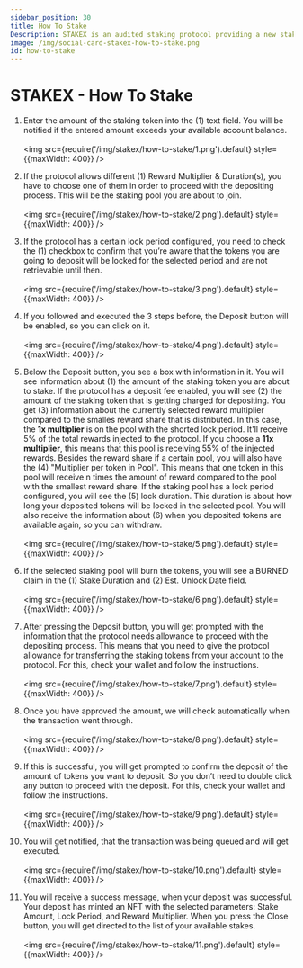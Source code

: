 ```yaml
---
sidebar_position: 30
title: How To Stake
Description: STAKEX is an audited staking protocol providing a new staking methodology, powered by the DEGENX Ecosystem. It's a deployable protocol for projects based on EVM networks like Ethereum, Binance Smart Chain, Base, Arbitrum, Avalanche, and more
image: /img/social-card-stakex-how-to-stake.png
id: how-to-stake
---
```


# STAKEX - How To Stake

1. Enter the amount of the staking token into the (1) text field. You will be notified if the entered amount exceeds your available account balance. <br /><br /><img src={require('/img/stakex/how-to-stake/1.png').default} style={{maxWidth: 400}} />

2. If the protocol allows different (1) Reward Multiplier & Duration(s), you have to choose one of them in order to proceed with the depositing process. This will be the staking pool you are about to join. <br /><br /><img src={require('/img/stakex/how-to-stake/2.png').default} style={{maxWidth: 400}} />

3. If the protocol has a certain lock period configured, you need to check the (1) checkbox to confirm that you’re aware that the tokens you are going to deposit will be locked for the selected period and are not retrievable until then. <br /><br /><img src={require('/img/stakex/how-to-stake/3.png').default} style={{maxWidth: 400}} />

4. If you followed and executed the 3 steps before, the Deposit button will be enabled, so you can click on it. <br /><br /><img src={require('/img/stakex/how-to-stake/4.png').default} style={{maxWidth: 400}} />
 
5. Below the Deposit button, you see a box with information in it. You will see information about (1) the amount of the staking token you are about to stake. If the protocol has a deposit fee enabled, you will see (2) the amount of the staking token that is getting charged for depositing. You get (3) information about the currently selected reward multiplier compared to the smalles reward share that is distributed. In this case, the **1x multiplier** is on the pool with the shorted lock period. It'll receive 5% of the total rewards injected to the protocol. If you choose a **11x multiplier**, this means that this pool is receiving 55% of the injected rewards. Besides the reward share if a certain pool, you will also have the (4) "Multiplier per token in Pool". This means that one token in this pool will receive n times the amount of reward compared to the pool with the smallest reward share. If the staking pool has a lock period configured, you will see the (5) lock duration. This duration is about how long your deposited tokens will be locked in the selected pool. You will also receive the information about (6) when you deposited tokens are available again, so you can withdraw. <br /><br /><img src={require('/img/stakex/how-to-stake/5.png').default} style={{maxWidth: 400}} />

6. If the selected staking pool will burn the tokens, you will see a BURNED claim in the (1) Stake Duration and (2) Est. Unlock Date field. <br /><br /><img src={require('/img/stakex/how-to-stake/6.png').default} style={{maxWidth: 400}} />

7. After pressing the Deposit button, you will get prompted with the information that the protocol needs allowance to proceed with the depositing process. This means that you need to give the protocol allowance for transferring the staking tokens from your account to the protocol. For this, check your wallet and follow the instructions. <br /><br /><img src={require('/img/stakex/how-to-stake/7.png').default} style={{maxWidth: 400}} />

8. Once you have approved the amount, we will check automatically when the transaction went through. <br /><br /><img src={require('/img/stakex/how-to-stake/8.png').default} style={{maxWidth: 400}} />

9. If this is successful, you will get prompted to confirm the deposit of the amount of tokens you want to deposit. So you don’t need to double click any button to proceed with the deposit. For this, check your wallet and follow the instructions. <br /><br /><img src={require('/img/stakex/how-to-stake/9.png').default} style={{maxWidth: 400}} />

10. You will get notified, that the transaction was being queued and will get executed. <br /><br /><img src={require('/img/stakex/how-to-stake/10.png').default} style={{maxWidth: 400}} />

11. You will receive a success message, when your deposit was successful. Your deposit has minted an NFT with the selected parameters: Stake Amount, Lock Period, and Reward Multiplier. When you press the Close button, you will get directed to the list of your available stakes. <br /><br /><img src={require('/img/stakex/how-to-stake/11.png').default} style={{maxWidth: 400}} />
